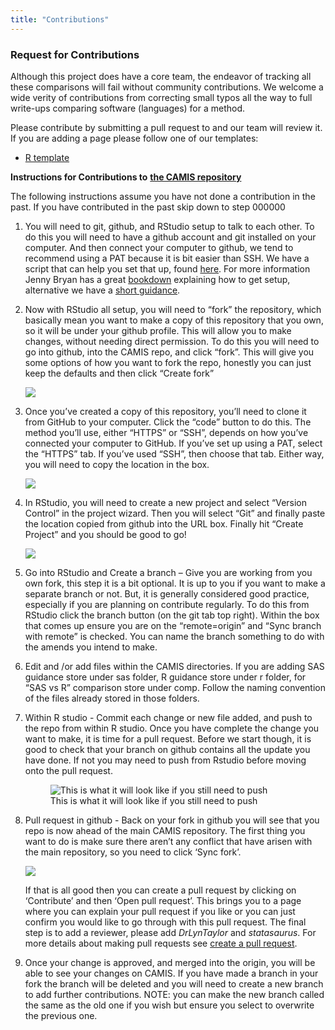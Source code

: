 ```yaml
---
title: "Contributions"
---
```


### Request for Contributions

Although this project does have a core team, the endeavor of tracking all these comparisons will fail without community contributions. We welcome a wide verity of contributions from correcting small typos all the way to full write-ups comparing software (languages) for a method.

Please contribute by submitting a pull request to and our team will review it. If you are adding a page please follow one of our templates:

-   [R template](https://github.com/PSIAIMS/CAMIS/blob/main/templates/R_template.qmd)

**Instructions for Contributions to** [**the CAMIS repository**](https://github.com/PSIAIMS/CAMIS)

The following instructions assume you have not done a contribution in the past. If you have contributed in the past skip down to step 000000

1.  You will need to git, github, and RStudio setup to talk to each other. To do this you will need to have a github account and git installed on your computer. And then connect your computer to github, we tend to recommend using a PAT because it is bit easier than SSH. We have a script that can help you set that up, found [here](https://github.com/PSIAIMS/git-training/blob/3abcc07a37aa50be161392a0327007b92cf35f9c/git-cred.R). For more information Jenny Bryan has a great [bookdown](https://happygitwithr.com) explaining how to get setup, alternative we have a [short guidance](https://github.com/PSIAIMS/CAMIS/blob/main/minutes/posts/13Feb2023_Contributing%20to%20the%20CAMIS%20project_Setting%20up%20communication%20between%20github%20and%20R%20studio.docx).

2.  Now with RStudio all setup, you will need to "fork" the repository, which basically mean you want to make a copy of this repository that you own, so it will be under your github profile. This will allow you to make changes, without needing direct permission. To do this you will need to go into github, into the CAMIS repo, and click "fork". This will give you some options of how you want to fork the repo, honestly you can just keep the defaults and then click "Create fork"

    ![](images/contributions/forking.png)

3.  Once you've created a copy of this repository, you'll need to clone it from GitHub to your computer. Click the "code" button to do this. The method you'll use, either "HTTPS" or "SSH", depends on how you've connected your computer to GitHub. If you've set up using a PAT, select the "HTTPS" tab. If you've used "SSH", then choose that tab. Either way, you will need to copy the location in the box.

    ![](images/contributions/clone.png)

4.  In RStudio, you will need to create a new project and select "Version Control" in the project wizard. Then you will select "Git" and finally paste the location copied from github into the URL box. Finally hit "Create Project" and you should be good to go!

    ![](images/contributions/clone2.png)

5.  Go into RStudio and Create a branch -- Give you are working from you own fork, this step it is a bit optional. It is up to you if you want to make a separate branch or not. But, it is generally considered good practice, especially if you are planning on contribute regularly. To do this from RStudio click the branch button (on the git tab top right). Within the box that comes up ensure you are on the "remote=origin" and "Sync branch with remote" is checked. You can name the branch something to do with the amends you intend to make.

6.  Edit and /or add files within the CAMIS directories. If you are adding SAS guidance store under sas folder, R guidance store under r folder, for "SAS vs R" comparison store under comp. Follow the naming convention of the files already stored in those folders.

7.  Within R studio - Commit each change or new file added, and push to the repo from within R studio. Once you have complete the change you want to make, it is time for a pull request. Before we start though, it is good to check that your branch on github contains all the update you have done. If not you may need to push from Rstudio before moving onto the pull request.

    ![This is what it will look like if you still need to push](images/contributions/push.png)

8.  Pull request in github - Back on your fork in github you will see that you repo is now ahead of the main CAMIS repository. The first thing you want to do is make sure there aren't any conflict that have arisen with the main repository, so you need to click 'Sync fork'.

    ![](images/contributions/make-pr.png)

    If that is all good then you can create a pull request by clicking on 'Contribute' and then 'Open pull request'. This brings you to a page where you can explain your pull request if you like or you can just confirm you would like to go through with this pull request. The final step is to add a reviewer, please add *DrLynTaylor* and *statasaurus*. For more details about making pull requests see [create a pull request](https://docs.github.com/en/pull-requests/collaborating-with-pull-requests/proposing-changes-to-your-work-with-pull-requests/creating-a-pull-request).

9.  Once your change is approved, and merged into the origin, you will be able to see your changes on CAMIS. If you have made a branch in your fork the branch will be deleted and you will need to create a new branch to add further contributions. NOTE: you can make the new branch called the same as the old one if you wish but ensure you select to overwrite the previous one.
